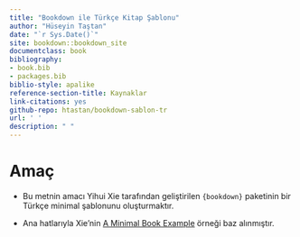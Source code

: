 ```yaml
--- 
title: "Bookdown ile Türkçe Kitap Şablonu"
author: "Hüseyin Taştan"
date: "`r Sys.Date()`"
site: bookdown::bookdown_site
documentclass: book
bibliography:
- book.bib
- packages.bib
biblio-style: apalike
reference-section-title: Kaynaklar
link-citations: yes
github-repo: htastan/bookdown-sablon-tr
url: ' '
description: " "
---
```


# Amaç {-} 

- Bu metnin amacı Yihui Xie tarafından geliştirilen `{bookdown}` paketinin bir Türkçe minimal şablonunu oluşturmaktır. 

- Ana hatlarıyla Xie'nin [A Minimal Book Example](https://bookdown.org/yihui/bookdown-demo/methods.html) örneği baz alınmıştır. 

